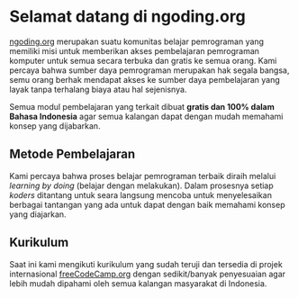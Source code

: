 # Selamat datang di ngoding.org

[ngoding.org](https://ngoding.org) merupakan suatu komunitas belajar pemrograman yang memiliki misi untuk memberikan akses pembelajaran pemrograman komputer untuk semua secara terbuka dan gratis ke semua orang.
Kami percaya bahwa sumber daya pemrograman merupakan hak segala bangsa, semu orang berhak mendapat akses ke sumber daya pembelajaran yang layak tanpa terhalang biaya atau hal sejenisnya.

Semua modul pembelajaran yang terkait dibuat **gratis dan 100% dalam Bahasa Indonesia** agar semua kalangan dapat dengan mudah memahami konsep yang dijabarkan.

## Metode Pembelajaran

Kami percaya bahwa proses belajar pemrograman terbaik diraih melalui _learning by doing_ (belajar dengan melakukan). Dalam prosesnya setiap _koders_ ditantang untuk seara langsung mencoba untuk menyelesaikan berbagai tantangan yang ada untuk dapat dengan baik memahami konsep yang diajarkan.

## Kurikulum

Saat ini kami mengikuti kurikulum yang sudah teruji dan tersedia di projek internasional [freeCodeCamp.org](https://freecodecamp.org) dengan sedikit/banyak penyesuaian agar lebih mudah dipahami oleh semua kalangan masyarakat di Indonesia.
